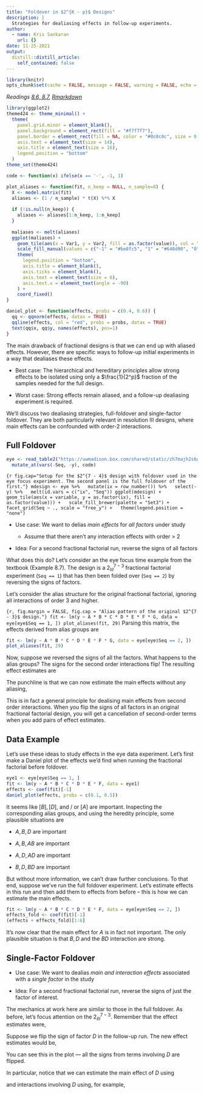 ```yaml
---
title: "Foldover in $2^{K - p}$ Designs"
description: |
  Strategies for dealiasing effects in follow-up experiments.
author:
  - name: Kris Sankaran
    url: {}
date: 11-25-2021
output:
  distill::distill_article:
    self_contained: false
---
```


```r
library(knitr)
opts_chunk$set(cache = FALSE, message = FALSE, warning = FALSE, echo = TRUE)
```

_Readings [8.6, 8.7](https://www.wiley.com/en-us/Design+and+Analysis+of+Experiments%2C+10th+Edition-p-9781119492443#content-section), [Rmarkdown](https://github.com/krisrs1128/stat424_f21/blob/main/_posts/2021-08-17-week11-3/week11-3.Rmd)_

```r
library(ggplot2)
theme424 <- theme_minimal() + 
  theme(
    panel.grid.minor = element_blank(),
    panel.background = element_rect(fill = "#f7f7f7"),
    panel.border = element_rect(fill = NA, color = "#0c0c0c", size = 0.6),
    axis.text = element_text(size = 14),
    axis.title = element_text(size = 16),
    legend.position = "bottom"
  )
theme_set(theme424)
```

```r
code <- function(x) ifelse(x == '-', -1, 1)

plot_aliases <- function(fit, n_keep = NULL, n_sample=8) {
  X <- model.matrix(fit)
  aliases <- (1 / n_sample) * t(X) %*% X
  
  if (!is.null(n_keep)) {
    aliases <- aliases[1:n_keep, 1:n_keep]
  }
  
  maliases <- melt(aliases)
  ggplot(maliases) +
    geom_tile(aes(x = Var1, y = Var2, fill = as.factor(value)), col = "black") +
    scale_fill_manual(values = c("-1" = "#be8fc5", "1" = "#648d90", "0" = "#e3e6e3")) +
    theme(
      legend.position = "bottom",
      axis.title = element_blank(),
      axis.ticks = element_blank(),
      axis.text = element_text(size = 6),
      axis.text.x = element_text(angle = -90)
    ) +
    coord_fixed()
}

daniel_plot <- function(effects, probs = c(0.4, 0.6)) { 
  qq <- qqnorm(effects, datax = TRUE)
  qqline(effects, col = "red", probs = probs, datax = TRUE)
  text(qq$x, qq$y, names(effects), pos=1)
}
```
The main drawback of fractional designs is that we can end up with aliased
effects. However, there are specific ways to follow-up initial experiments in a
way that dealiases these effects.

* Best case: The hierarchical and hereditary principles allow strong effects to
be isolated using only a $\frac{1}{2^p}$ fraction of the samples needed for the
full design.

* Worst case: Strong effects remain aliased, and a follow-up dealiasing
experiment is required.

We’ll discuss two dealiasing strategies, full-foldover and single-factor
foldover. They are both particularly relevant in resolution III designs, where
main effects can be confounded with order-2 interactions.

## Full Foldover

```r
eye <- read_table2("https://uwmadison.box.com/shared/static/zh7majh2s6gesnu6f27fl17ncqfuwzev.txt") %>%
  mutate_at(vars(-Seq, -y), code)
```

```{r fig.cap="Setup for the $2^{7 - 4}$ design with foldover used in the eye focus experiment. The second panel is the full foldover of the first."}
mdesign <- eye %>%
  mutate(ix = row_number()) %>%
  select(-y) %>%
  melt(id.vars = c("ix", "Seq"))
ggplot(mdesign) +
  geom_tile(aes(x = variable, y = as.factor(ix), fill = as.factor(value))) +
  scale_fill_brewer(palette = "Set3") +
  facet_grid(Seq ~ ., scale = "free_y") +
  theme(legend.position = "none")
```

* Use case: We want to delias *main effects* for *all factors* under study

	* Assume that there aren’t any interaction effects with order > 2
	
* Idea: For a second fractional factorial run, reverse the signs of all factors

What does this do? Let’s consider an the eye focus time example from the
textbook (Example 8.7). The design is a $2^{7 - 3}_{III}$ fractional factorial
experiment (`Seq == 1`) that has then been folded over (`Seq == 2`) by reversing
the signs of factors.

Let’s consider the alias structure for the original fractional factorial,
ignoring all interactions of order 3 and higher.

```{r, fig.margin = FALSE, fig.cap = "Alias pattern of the original $2^{7 - 3}$ design."}
fit <- lm(y ~ A * B * C * D * E * F * G, data = eye[eye$Seq == 1, ])
plot_aliases(fit, 29)
```
Parsing this matrix, the effects derived from alias groups are
\begin{align*}
[A] = A + BD + CE + FG \\
[B] = B + AD + CF + EG \\
[C] = C + AE + BF + DG \\
[D] = D + AB + CG + EF \\
[E] = E + AC + BG + DF \\
[F] = F + BC + BG + DE \\
[G] = G + CD + BE + AF
\end{align*}

```r
fit <- lm(y ~ A * B * C * D * E * F * G, data = eye[eye$Seq == 2, ])
plot_aliases(fit, 29)
```

Now, suppose we reversed the signs of all the factors. What happens to the alias
groups? The signs for the second order interactions flip! The resulting effect
estimates are
\begin{align*}
[A]^{fold} = A - BD - CE - FG \\
[B]^{fold} = B - AD - CF - EG \\
[C]^{fold} = C - AE - BF - DG \\
[D]^{fold} = D - AB - CG - EF \\
[E]^{fold} = E - AC - BG - DF \\
[F]^{fold} = F - BC - BG - DE \\
[G]^{fold} = G - CD - BE - AF
\end{align*}



The punchline is that we can now estimate the main effects without any aliasing,
\begin{align*}
A = \frac{1}{2}\left(\left[A\right] + \left[A\right]^{fold}\right) \\
B = \frac{1}{2}\left(\left[B\right] + \left[B\right]^{fold}\right) \\
C = \frac{1}{2}\left(\left[C\right] + \left[C\right]^{fold}\right) \\
D = \frac{1}{2}\left(\left[D\right] + \left[D\right]^{fold}\right) \\
E = \frac{1}{2}\left(\left[E\right] + \left[E\right]^{fold}\right) \\
F = \frac{1}{2}\left(\left[F\right] + \left[F\right]^{fold}\right) \\
G = \frac{1}{2}\left(\left[G\right] + \left[G\right]^{fold}\right) \\
\end{align*}

This is in fact a general principle for dealising main effects from second order
interactions. When you flip the signs of all factors in an original fractional
factorial design, you will get a cancellation of second-order terms when you add
pairs of effect estimates.

## Data Example

Let’s use these ideas to study effects in the eye data experiment. Let's first
make a Daniel plot of the effects we'd find when running the fractional
factorial before foldover.

```r
eye1 <- eye[eye$Seq == 1, ]
fit <- lm(y ~ A * B * C * D * E * F, data = eye1)
effects <- coef(fit)[-1]
daniel_plot(effects, probs = c(0.1, 0.5))
```
It seems like $\left[B\right], \left[D\right]$, and / or $\left[A\right]$ are
important. Inspecting the corresponding alias groups, and using the heredity
principle, some plausible situations are

* $A, B, D$ are important

* $A, B, AB$ are important

* $A, D, AD$ are important

* $B, D, BD$ are important

But without more information, we can't draw further conclusions. To that end,
suppose we've run the full foldover experiment. Let's estimate effects in this
run and then add them to effects from before -- this is how we can estimate the
main effects.

```r
fit <- lm(y ~ A * B * C * D * E * F, data = eye[eye$Seq == 2, ])
effects_fold <- coef(fit)[-1]
(effects + effects_fold)[1:6]
```

It's now clear that the main effect for $A$ is in fact not important. The only
plausible situation is that $B, D$ and the $BD$ interaction are strong.

## Single-Factor Foldover

* Use case: We want to dealias *main and interaction effects* associated with a
*single factor* in the study

* Idea: For a second fractional factorial run, reverse the signs of just the
factor of interest.

The mechanics at work here are similar to those in the full foldover. As before,
let’s focus attention on the $2^{7 - 3}_{III}$.  Remember that the effect
estimates were,
\begin{align*}
[A] = A + BD + CE + FG \\
[B] = B + AD + CF + EG \\
[C] = C + AE + BF + DG \\
[D] = D + AB + CG + EF \\
[E] = E + AC + BG + DF \\
[F] = F + BC + BG + DE \\
[G] = G + CD + BE + AF
\end{align*}

Suppose we flip the sign of factor $D$ in the follow-up run. The new effect
estimates would be,
\begin{align*}
[A]^{fold} &= A - BD + CE + FG \\
[B]^{fold} &= B - AD + CF + EG \\
[C]^{fold} &= C + AE + BF + DG \\
[D]^{fold} &= -D + AB + CG + EF \\
[E]^{fold} &= E + AC + BG - DF \\
[F]^{fold} &= F + BC + BG - DE \\
[G]^{fold} &= G - CD + BE + AF
\end{align*}

You can see this in the plot — all the signs from terms involving $D$ are flipped.

In particular, notice that we can estimate the main effect of $D$ using
\begin{align*}
D = \frac{1}{2}\left(\left[D\right] - \left[D\right]^{fold}\right)
\end{align*}

and interactions involving $D$ using, for example,
\begin{align*}
AD = \frac{1}{2}\left(\left[B\right] - \left[B\right]^{fold}\right).
\end{align*}
